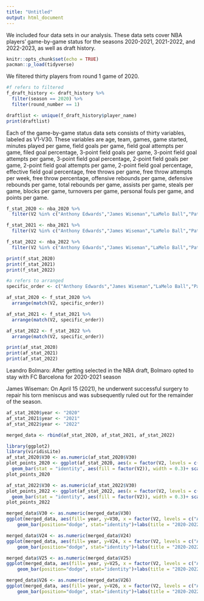 ```yaml
---
title: "Untitled"
output: html_document
---
```

We included four data sets in our analysis. These data sets cover NBA players' game-by-game status for the seasons 2020-2021, 2021-2022, and 2022-2023, as well as draft history. 

```r
knitr::opts_chunk$set(echo = TRUE)
pacman::p_load(tidyverse)
```

We filtered thirty players from round 1 game of 2020.
```r
#f refers to filtered
f_draft_history <- draft_history %>%
  filter(season == 2020) %>%
  filter(round_number == 1)

draftlist <- unique(f_draft_history$player_name)
print(draftlist)
```
Each of the game-by-game status data sets consists of thirty variables, labeled as V1-V30. 
These variables are age, team, games, game started, minutes played per game, field goals per game, field goal attempts per game, filed goal percentage, 3-point field goals per game, 3-point field goal attempts per game, 3-point field goal percentage, 2-point field goals per game, 2-point field goal attempts per game, 2-point field goal percentage, effective field goal percentage, free throws per game, free throw attempts per week, free throw percentage, offensive rebounds per game, defensive rebounds per game, total rebounds per game, assists per game, steals per game, blocks per game, turnovers per game, personal fouls per game, and points per game. 

```r
f_stat_2020 <- nba_2020 %>%
  filter(V2 %in% c("Anthony Edwards","James Wiseman","LaMelo Ball","Patrick Williams","Isaac Okoro","Onyeka Okongwu","Killian Hayes","Obi Toppin","Deni Avdija","Jalen Smith","Devin Vassell","Tyrese Haliburton","Kira Lewis Jr.","Aaron Nesmith","Cole Anthony","Isaiah Stewart","Aleksej Pokusevski","Josh Green","Saddiq Bey","Precious Achiuwa","Tyrese Maxey","Zeke Nnaji","Leandro Bolmaro","R.J. Hampton","Immanuel Quickley","Payton Pritchard","Udoka Azubuike","Jaden McDaniels","Malachi Flynn","Desmond Bane"))

f_stat_2021 <- nba_2021 %>%
  filter(V2 %in% c("Anthony Edwards","James Wiseman","LaMelo Ball","Patrick Williams","Isaac Okoro","Onyeka Okongwu","Killian Hayes","Obi Toppin","Deni Avdija","Jalen Smith","Devin Vassell","Tyrese Haliburton","Kira Lewis Jr.","Aaron Nesmith","Cole Anthony","Isaiah Stewart","Aleksej Pokusevski","Josh Green","Saddiq Bey","Precious Achiuwa","Tyrese Maxey","Zeke Nnaji","Leandro Bolmaro","R.J. Hampton","Immanuel Quickley","Payton Pritchard","Udoka Azubuike","Jaden McDaniels","Malachi Flynn","Desmond Bane"))

f_stat_2022 <- nba_2022 %>%
  filter(V2 %in% c("Anthony Edwards","James Wiseman","LaMelo Ball","Patrick Williams","Isaac Okoro","Onyeka Okongwu","Killian Hayes","Obi Toppin","Deni Avdija","Jalen Smith","Devin Vassell","Tyrese Haliburton","Kira Lewis Jr.","Aaron Nesmith","Cole Anthony","Isaiah Stewart","Aleksej Pokusevski","Josh Green","Saddiq Bey","Precious Achiuwa","Tyrese Maxey","Zeke Nnaji","Leandro Bolmaro","R.J. Hampton","Immanuel Quickley","Payton Pritchard","Udoka Azubuike","Jaden McDaniels","Malachi Flynn","Desmond Bane"))

print(f_stat_2020)
print(f_stat_2021)
print(f_stat_2022)
```


```r
#a refers to arranged
specific_order <- c("Anthony Edwards","James Wiseman","LaMelo Ball","Patrick Williams","Isaac Okoro","Onyeka Okongwu","Killian Hayes","Obi Toppin","Deni Avdija","Jalen Smith","Devin Vassell","Tyrese Haliburton","Kira Lewis Jr.","Aaron Nesmith","Cole Anthony","Isaiah Stewart","Aleksej Pokusevski","Josh Green","Saddiq Bey","Precious Achiuwa","Tyrese Maxey","Zeke Nnaji","Leandro Bolmaro","R.J. Hampton","Immanuel Quickley","Payton Pritchard","Udoka Azubuike","Jaden McDaniels","Malachi Flynn","Desmond Bane")

af_stat_2020 <- f_stat_2020 %>%
  arrange(match(V2, specific_order))

af_stat_2021 <- f_stat_2021 %>%
  arrange(match(V2, specific_order))

af_stat_2022 <- f_stat_2022 %>%
  arrange(match(V2, specific_order))

print(af_stat_2020)
print(af_stat_2021)
print(af_stat_2022)
```


Leandro Bolmaro: After getting selected in the NBA draft, Bolmaro opted to stay with FC Barcelona for 2020-2021 season

James Wiseman: On April 15 (2021), he underwent successful surgery to repair his torn meniscus and was subsequently ruled out for the remainder of the season.

```r
af_stat_2020$year <- "2020"
af_stat_2021$year <- "2021"
af_stat_2022$year <- "2022"

merged_data <- rbind(af_stat_2020, af_stat_2021, af_stat_2022)
```

```r
library(ggplot2)
library(viridisLite)
af_stat_2020$V30 <- as.numeric(af_stat_2020$V30)
plot_points_2020 <- ggplot(af_stat_2020, aes(x = factor(V2, levels = c("Anthony Edwards","James Wiseman","LaMelo Ball","Patrick Williams","Isaac Okoro","Onyeka Okongwu","Killian Hayes","Obi Toppin","Deni Avdija","Jalen Smith","Devin Vassell","Tyrese Haliburton","Kira Lewis Jr.","Aaron Nesmith","Cole Anthony","Isaiah Stewart","Aleksej Pokusevski","Josh Green","Saddiq Bey","Precious Achiuwa","Tyrese Maxey","Zeke Nnaji","Leandro Bolmaro","R.J. Hampton","Immanuel Quickley","Payton Pritchard","Udoka Azubuike","Jaden McDaniels","Malachi Flynn","Desmond Bane")), y=V30)) + 
  geom_bar(stat = "identity", aes(fill = factor(V2)), width = 0.3)+ scale_fill_viridis_d()+labs(title = "2020 Performance", x = "Players", y = "Points Per Game")
plot_points_2020
```

```r
af_stat_2022$V30 <- as.numeric(af_stat_2022$V30)
plot_points_2022 <- ggplot(af_stat_2022, aes(x = factor(V2, levels = c("Anthony Edwards","James Wiseman","LaMelo Ball","Patrick Williams","Isaac Okoro","Onyeka Okongwu","Killian Hayes","Obi Toppin","Deni Avdija","Jalen Smith","Devin Vassell","Tyrese Haliburton","Kira Lewis Jr.","Aaron Nesmith","Cole Anthony","Isaiah Stewart","Aleksej Pokusevski","Josh Green","Saddiq Bey","Precious Achiuwa","Tyrese Maxey","Zeke Nnaji","Leandro Bolmaro","R.J. Hampton","Immanuel Quickley","Payton Pritchard","Udoka Azubuike","Jaden McDaniels","Malachi Flynn","Desmond Bane")), y=V30)) + 
  geom_bar(stat = "identity", aes(fill = factor(V2)), width = 0.3)+ scale_fill_viridis_d()+labs(title = "2022 Performance", x = "Players", y = "Points Per Game")
plot_points_2022
```

```r
merged_data$V30 <- as.numeric(merged_data$V30)
ggplot(merged_data, aes(fill= year, y=V30, x = factor(V2, levels = c("Anthony Edwards","James Wiseman","LaMelo Ball","Patrick Williams","Isaac Okoro","Onyeka Okongwu","Killian Hayes","Obi Toppin","Deni Avdija","Jalen Smith","Devin Vassell","Tyrese Haliburton","Kira Lewis Jr.","Aaron Nesmith","Cole Anthony","Isaiah Stewart","Aleksej Pokusevski","Josh Green","Saddiq Bey","Precious Achiuwa","Tyrese Maxey","Zeke Nnaji","Leandro Bolmaro","R.J. Hampton","Immanuel Quickley","Payton Pritchard","Udoka Azubuike","Jaden McDaniels","Malachi Flynn","Desmond Bane")))) + 
    geom_bar(position="dodge", stat="identity")+labs(title = "2020-2022 Points Per Game", x = "Players", y = "Points Per Game")+ scale_fill_viridis_d()
```

```r
merged_data$V24 <- as.numeric(merged_data$V24)
ggplot(merged_data, aes(fill= year, y=V24, x = factor(V2, levels = c("Anthony Edwards","James Wiseman","LaMelo Ball","Patrick Williams","Isaac Okoro","Onyeka Okongwu","Killian Hayes","Obi Toppin","Deni Avdija","Jalen Smith","Devin Vassell","Tyrese Haliburton","Kira Lewis Jr.","Aaron Nesmith","Cole Anthony","Isaiah Stewart","Aleksej Pokusevski","Josh Green","Saddiq Bey","Precious Achiuwa","Tyrese Maxey","Zeke Nnaji","Leandro Bolmaro","R.J. Hampton","Immanuel Quickley","Payton Pritchard","Udoka Azubuike","Jaden McDaniels","Malachi Flynn","Desmond Bane")))) + 
    geom_bar(position="dodge", stat="identity")+labs(title = "2020-2022 Total Rebounds Per Game", x = "Players", y = "Total Rebounds Per Game")+scale_fill_viridis_d()
```

```r
merged_data$V25 <- as.numeric(merged_data$V25)
ggplot(merged_data, aes(fill= year, y=V25, x = factor(V2, levels = c("Anthony Edwards","James Wiseman","LaMelo Ball","Patrick Williams","Isaac Okoro","Onyeka Okongwu","Killian Hayes","Obi Toppin","Deni Avdija","Jalen Smith","Devin Vassell","Tyrese Haliburton","Kira Lewis Jr.","Aaron Nesmith","Cole Anthony","Isaiah Stewart","Aleksej Pokusevski","Josh Green","Saddiq Bey","Precious Achiuwa","Tyrese Maxey","Zeke Nnaji","Leandro Bolmaro","R.J. Hampton","Immanuel Quickley","Payton Pritchard","Udoka Azubuike","Jaden McDaniels","Malachi Flynn","Desmond Bane")))) + 
    geom_bar(position="dodge", stat="identity")+labs(title = "2020-2022 Assists Per Game", x = "Players", y = "Assists Per Game")+scale_fill_viridis_d()
```

```r
merged_data$V26 <- as.numeric(merged_data$V26)
ggplot(merged_data, aes(fill= year, y=V26, x = factor(V2, levels = c("Anthony Edwards","James Wiseman","LaMelo Ball","Patrick Williams","Isaac Okoro","Onyeka Okongwu","Killian Hayes","Obi Toppin","Deni Avdija","Jalen Smith","Devin Vassell","Tyrese Haliburton","Kira Lewis Jr.","Aaron Nesmith","Cole Anthony","Isaiah Stewart","Aleksej Pokusevski","Josh Green","Saddiq Bey","Precious Achiuwa","Tyrese Maxey","Zeke Nnaji","Leandro Bolmaro","R.J. Hampton","Immanuel Quickley","Payton Pritchard","Udoka Azubuike","Jaden McDaniels","Malachi Flynn","Desmond Bane")))) + 
    geom_bar(position="dodge", stat="identity")+labs(title = "2020-2022 Steals Per Game", x = "Players", y = "Steals Per Game")+scale_fill_viridis_d()
```

